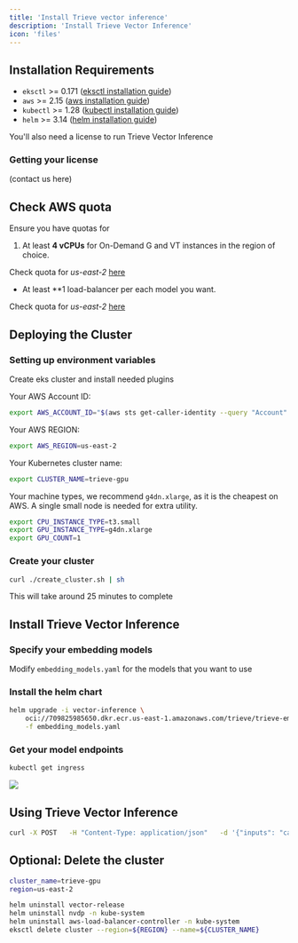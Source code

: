 ```yaml
---
title: 'Install Trieve vector inference'
description: 'Install Trieve Vector Inference'
icon: 'files'
---
```


## Installation Requirements

- `eksctl` >= 0.171 ([eksctl installation guide](https://eksctl.io/installation))
- `aws` >= 2.15 ([aws installation guide](https://docs.aws.amazon.com/cli/latest/userguide/getting-started-install.html))
- `kubectl` >= 1.28 ([kubectl installation guide](https://kubernetes.io/docs/tasks/tools/#kubectl))
- `helm` >= 3.14 ([helm installation guide](https://helm.sh/docs/intro/install/#helm))

You'll also need a license to run Trieve Vector Inference

### Getting your license

(contact us here)

## Check AWS quota

Ensure you have quotas for
1) At least **4 vCPUs** for On-Demand G and VT instances in the region of choice.

Check quota for *us-east-2* [here](https://us-west-1.console.aws.amazon.com/servicequotas/home/services/ec2/quotas/L-3819A6DF)

- At least **1 load-balancer per each model you want.

Check quota for *us-east-2* [here](https://us-west-1.console.aws.amazon.com/servicequotas/home/services/ec2/quotas/L-3819A6DF)

## Deploying the Cluster

### Setting up environment variables 

Create eks cluster and install needed plugins

Your AWS Account ID:
```sh
export AWS_ACCOUNT_ID="$(aws sts get-caller-identity --query "Account" --output text)"
```

Your AWS REGION:
```sh
export AWS_REGION=us-east-2
```

Your Kubernetes cluster name:

```sh
export CLUSTER_NAME=trieve-gpu
```

Your machine types, we recommend `g4dn.xlarge`, as it is the cheapest on AWS. A single small node is needed for extra utility.

```sh
export CPU_INSTANCE_TYPE=t3.small
export GPU_INSTANCE_TYPE=g4dn.xlarge
export GPU_COUNT=1
```

### Create your cluster

```sh
curl ./create_cluster.sh | sh
```

This will take around 25 minutes to complete

## Install Trieve Vector Inference

### Specify your embedding models

Modify `embedding_models.yaml` for the models that you want to use

### Install the helm chart

```sh
helm upgrade -i vector-inference \
    oci://709825985650.dkr.ecr.us-east-1.amazonaws.com/trieve/trieve-embeddings  \
    -f embedding_models.yaml
```

### Get your model endpoints

```sh
kubectl get ingress
```

![](./assets/ingress.png)

## Using Trieve Vector Inference

```sh
curl -X POST   -H "Content-Type: application/json"   -d '{"inputs": "cancer" ,"model": "en"}
```

## Optional: Delete the cluster

```sh
cluster_name=trieve-gpu
region=us-east-2

helm uninstall vector-release
helm uninstall nvdp -n kube-system
helm uninstall aws-load-balancer-controller -n kube-system
eksctl delete cluster --region=${REGION} --name=${CLUSTER_NAME}
```
